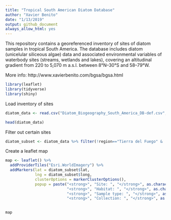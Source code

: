 ```yaml
---
title: "Tropical South American Diatom Database"
author: "Xavier Benito"
date: "1/13/2019"
output: github_document
always_allow_html: yes
---
```


This repository contains a georeferenced inventory of sites of diatom samples in tropical South America. 
The database includes diatom (unicelular siliceous algae) data and associated environmental variables of waterbody sites (streams, wetlands and lakes), covering an altitudinal gradient from 220 to 5,070 m a.s.l. between 8°N–30°S and 58–79°W.

More info: http://www.xavierbenito.com/bgsa/bgsa.html 

```r
library(leaflet)
library(tidyverse)
library(shiny)
```

Load inventory of sites
```r
diatom_data <- read.csv("Diatom_Biogeography_South_America_DB-def.csv", stringsAsFactors = FALSE)

head(diatom_data)
```

Filter out certain sites
```r
diatom_subset <- diatom_data %>% filter(!region=="Tierra del Fuego" & !Habitat=="channel")

```

Create a leaflet map
```r
map <- leaflet() %>% 
  addProviderTiles("Esri.WorldImagery") %>% 
  addMarkers(lat = diatom_subset$lat, 
             lng = diatom_subset$long,
             clusterOptions = markerClusterOptions(),
             popup = paste("<strong>", "Site: ", "</strong>", as.character(diatom_subset$SiteName), "<br>",
                           "<strong>", "Habitat: ", "</strong>", as.character(diatom_subset$Habitat), "<br>",
                           "<strong>", "Sample type: ", "</strong>", as.character(diatom_subset$SampleType), "<br>",
                           "<strong>", "Collection: ", "</strong>", as.character(diatom_subset$Collection)))
                           

map
```

